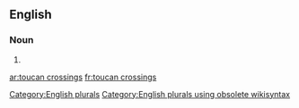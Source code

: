 ==English==

===Noun===
{{head|en}}

# {{plural of|toucan crossing}}

[[Category:English plurals]][[Category:English plurals using obsolete wikisyntax]]

[[ar:toucan crossings]]
[[fr:toucan crossings]]